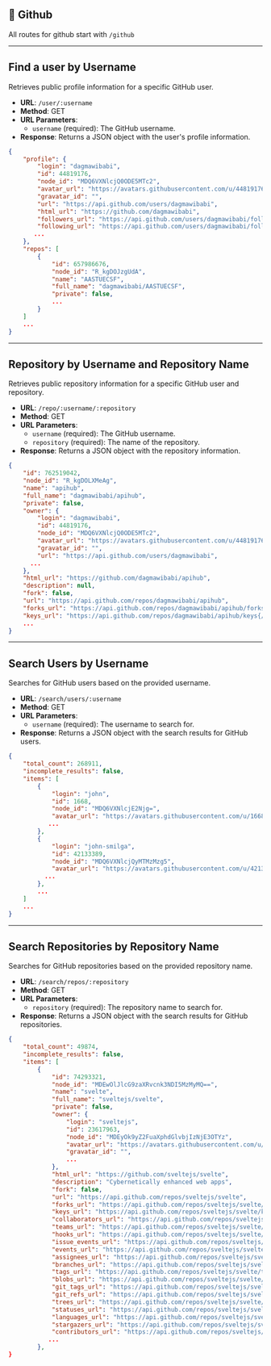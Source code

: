 ## 🐙 Github


All routes for github start with  `/github`

---

## Find a user by Username

Retrieves public profile information for a specific GitHub user.

- **URL**: `/user/:username`
- **Method**: GET
- **URL Parameters**:
  - `username` (required): The GitHub username.
- **Response**: Returns a JSON object with the user's profile information.
``` json 
{
    "profile": {
        "login": "dagmawibabi",
        "id": 44819176,
        "node_id": "MDQ6VXNlcjQ0ODE5MTc2",
        "avatar_url": "https://avatars.githubusercontent.com/u/44819176?v=4",
        "gravatar_id": "",
        "url": "https://api.github.com/users/dagmawibabi",
        "html_url": "https://github.com/dagmawibabi",
        "followers_url": "https://api.github.com/users/dagmawibabi/followers",
        "following_url": "https://api.github.com/users/dagmawibabi/following{/other_user}",
       ...
    },
    "repos": [
        {
            "id": 657986676,
            "node_id": "R_kgDOJzgUdA",
            "name": "AASTUECSF",
            "full_name": "dagmawibabi/AASTUECSF",
            "private": false,
            ...
        }
    ]
    ...
}

```
---

## Repository by Username and Repository Name

Retrieves public repository information for a specific GitHub user and repository.

- **URL**: `/repo/:username/:repository`
- **Method**: GET
- **URL Parameters**:
  - `username` (required): The GitHub username.
  - `repository` (required): The name of the repository.
- **Response**: Returns a JSON object with the repository information.
``` json 
{
    "id": 762519042,
    "node_id": "R_kgDOLXMeAg",
    "name": "apihub",
    "full_name": "dagmawibabi/apihub",
    "private": false,
    "owner": {
        "login": "dagmawibabi",
        "id": 44819176,
        "node_id": "MDQ6VXNlcjQ0ODE5MTc2",
        "avatar_url": "https://avatars.githubusercontent.com/u/44819176?v=4",
        "gravatar_id": "",
        "url": "https://api.github.com/users/dagmawibabi",
      ...
    },
    "html_url": "https://github.com/dagmawibabi/apihub",
    "description": null,
    "fork": false,
    "url": "https://api.github.com/repos/dagmawibabi/apihub",
    "forks_url": "https://api.github.com/repos/dagmawibabi/apihub/forks",
    "keys_url": "https://api.github.com/repos/dagmawibabi/apihub/keys{/key_id}",
    ...
}

```
---

## Search Users by Username

Searches for GitHub users based on the provided username.

- **URL**: `/search/users/:username`
- **Method**: GET
- **URL Parameters**:
  - `username` (required): The username to search for.
- **Response**: Returns a JSON object with the search results for GitHub users.
``` json
{
    "total_count": 268911,
    "incomplete_results": false,
    "items": [
        {
            "login": "john",
            "id": 1668,
            "node_id": "MDQ6VXNlcjE2Njg=",
            "avatar_url": "https://avatars.githubusercontent.com/u/1668?v=4",
           ...
        },
        {
            "login": "john-smilga",
            "id": 42133389,
            "node_id": "MDQ6VXNlcjQyMTMzMzg5",
            "avatar_url": "https://avatars.githubusercontent.com/u/42133389?v=4",
          ...
        },
        ...
    ]
    ...
}

```
---

## Search Repositories by Repository Name

Searches for GitHub repositories based on the provided repository name.

- **URL**: `/search/repos/:repository`
- **Method**: GET
- **URL Parameters**:
  - `repository` (required): The repository name to search for.
- **Response**: Returns a JSON object with the search results for GitHub repositories.
``` json 
{
    "total_count": 49874,
    "incomplete_results": false,
    "items": [
        {
            "id": 74293321,
            "node_id": "MDEwOlJlcG9zaXRvcnk3NDI5MzMyMQ==",
            "name": "svelte",
            "full_name": "sveltejs/svelte",
            "private": false,
            "owner": {
                "login": "sveltejs",
                "id": 23617963,
                "node_id": "MDEyOk9yZ2FuaXphdGlvbjIzNjE3OTYz",
                "avatar_url": "https://avatars.githubusercontent.com/u/23617963?v=4",
                "gravatar_id": "",
                ...
            },
            "html_url": "https://github.com/sveltejs/svelte",
            "description": "Cybernetically enhanced web apps",
            "fork": false,
            "url": "https://api.github.com/repos/sveltejs/svelte",
            "forks_url": "https://api.github.com/repos/sveltejs/svelte/forks",
            "keys_url": "https://api.github.com/repos/sveltejs/svelte/keys{/key_id}",
            "collaborators_url": "https://api.github.com/repos/sveltejs/svelte/collaborators{/collaborator}",
            "teams_url": "https://api.github.com/repos/sveltejs/svelte/teams",
            "hooks_url": "https://api.github.com/repos/sveltejs/svelte/hooks",
            "issue_events_url": "https://api.github.com/repos/sveltejs/svelte/issues/events{/number}",
            "events_url": "https://api.github.com/repos/sveltejs/svelte/events",
            "assignees_url": "https://api.github.com/repos/sveltejs/svelte/assignees{/user}",
            "branches_url": "https://api.github.com/repos/sveltejs/svelte/branches{/branch}",
            "tags_url": "https://api.github.com/repos/sveltejs/svelte/tags",
            "blobs_url": "https://api.github.com/repos/sveltejs/svelte/git/blobs{/sha}",
            "git_tags_url": "https://api.github.com/repos/sveltejs/svelte/git/tags{/sha}",
            "git_refs_url": "https://api.github.com/repos/sveltejs/svelte/git/refs{/sha}",
            "trees_url": "https://api.github.com/repos/sveltejs/svelte/git/trees{/sha}",
            "statuses_url": "https://api.github.com/repos/sveltejs/svelte/statuses/{sha}",
            "languages_url": "https://api.github.com/repos/sveltejs/svelte/languages",
            "stargazers_url": "https://api.github.com/repos/sveltejs/svelte/stargazers",
            "contributors_url": "https://api.github.com/repos/sveltejs/svelte/contributors",
           ...
        },
}


```

